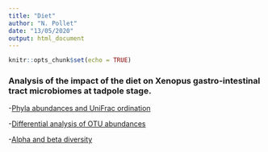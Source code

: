 ```yaml
---
title: "Diet"
author: "N. Pollet"
date: "13/05/2020"
output: html_document
---
```


```r
knitr::opts_chunk$set(echo = TRUE)
```
### Analysis of the impact of the diet on Xenopus gastro-intestinal tract microbiomes at tadpole stage.


-[Phyla abundances and UniFrac ordination](xpdiet_analysis1_phyloseq.html)

-[Differential analysis of OTU abundances](xpdiet_deseq_in_phyloseq.html)

-[Alpha and beta diversity](xpdiet_analysis_nmt3_food.html)
